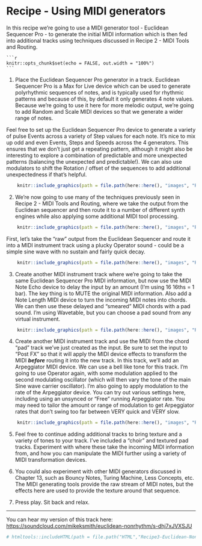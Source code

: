 # Recipe - Using MIDI generators 

In this recipe we're going to use a MIDI generator tool - Euclidean Sequencer Pro - to generate the initial MIDI information which is then fed into additional tracks using techniques discussed in Recipe 2 - MIDI Tools and Routing.

    ```r
    knitr::opts_chunk$set(echo = FALSE, out.width = "100%")
    ```
    
1.  Place the Euclidean Sequencer Pro generator in a track. Euclidean Sequencer Pro is a Max for Live device which can be used to generate polyrhythmic sequences of notes, and is typically used for rhythmic patterns and because of this, by default it only generates 4 note values. Because we're going to use it here for more melodic output, we're going to add Random and Scale MIDI devices so that we generate a wider range of notes.

Feel free to set up the Euclidean Sequencer Pro device to generate a variety of pulse Events across a variety of Step values for each note. It's nice to mix up odd and even Events, Steps and Speeds across the 4 generators. This ensures that we don't just get a repeating pattern, although it might also be interesting to explore a combination of predictable and more unexpected patterns (balancing the unexpected and predictable!). We can also use modulators to shift the Rotation / offset of the sequences to add additional unexpectedness if that's helpful.

```r
    knitr::include_graphics(path = file.path(here::here(), "images", "Recipe4_EuclideanSequencerPro.png"))
```

2. We're now going to use many of the techniques previously seen in Recipe 2 - MIDI Tools and Routing, where we take the output from the Euclidean sequencer and then route it to a number of different synth engines while also applying some additional MIDI tool processing.

```r
    knitr::include_graphics(path = file.path(here::here(), "images", "Recipe4_Routing.png"))
```

First, let's take the "raw" output from the Euclidean Sequencer and route it into a MIDI instrument track using a plucky Operator sound - could be a simple sine wave with no sustain and fairly quick decay.

```r
    knitr::include_graphics(path = file.path(here::here(), "images", "Recipe4_Operator.png"))
```

3. Create another MIDI instrument track where we're going to take the same Euclidean Sequencer Pro MIDI information, but now use the MIDI Note Echo device to delay the input by an amount (I'm using 16 16ths = 1 bar). The key thing is to MUTE the original MIDI information. Also add a Note Length MIDI device to turn the incoming MIDI notes into chords. We can then use these delayed and "smeared" MIDI chords with a pad sound. I'm using Wavetable, but you can choose a pad sound from any virtual instrument.

```r
    knitr::include_graphics(path = file.path(here::here(), "images", "Recipe4_Pad.png"))
```

4. Create another MIDI instrument track and use the MIDI from the chord "pad" track we've just created as the input. Be sure to set the input to "Post FX" so that it will apply the MIDI device effects to transform the MIDI ***before*** routing it into the new track. In this track, we'll add an Arpeggiator MIDI device. We can use a bell like tone for this track. I'm going to use Operator again, with some modulation applied to the second modulating oscillator (which will then vary the tone of the main Sine wave carrier oscillator). I'm also going to apply modulation to the rate of the Arpeggiator device. You can try out various settings here, including using an unsynced or "Free" running Arpeggiator rate. You may need to tailor the amount or range of modulation to get Arpeggiator rates that don't swing too far between VERY quick and VERY slow.

```r
    knitr::include_graphics(path = file.path(here::here(), "images", "Recipe4_Arp.png"))
```

5. Feel free to continue adding additional tracks to bring texture and a variety of tones to your track. I've included a "choir" and textured pad tracks. Experiment with where these take the incoming MIDI information from, and how you can manipulate the MIDI further using a variety of MIDI transformation devices.

6. You could also experiment with other MIDI generators discussed in Chapter 13, such as Bouncy Notes, Turing Machine, Less Concepts, etc. The MIDI generating tools provide the raw stream of MIDI notes, but the effects here are used to provide the texture around that sequence.

7.  Press play. Sit back and relax.

------------------------------------------------------------------------

You can hear my version of this track here: <https://soundcloud.com/mikeksmith/euclidean-nonrhythm/s-dhj7xJVXSJU>


```r
# htmltools::includeHTML(path = file.path("HTML","Recipe3-Euclidean-NonRhythm.html"))
```
